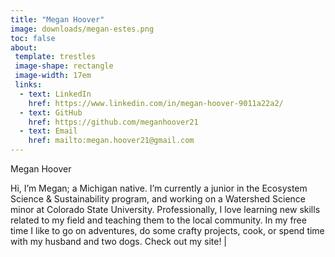 ```yaml
---
title: "Megan Hoover"
image: downloads/megan-estes.png
toc: false
about: 
 template: trestles
 image-shape: rectangle
 image-width: 17em
 links:
  - text: LinkedIn
    href: https://www.linkedin.com/in/megan-hoover-9011a22a2/
  - text: GitHub
    href: https://github.com/meganhoover21
  - text: Email
    href: mailto:megan.hoover21@gmail.com
---
```


Megan Hoover

Hi, I'm Megan; a Michigan native. I'm currently a junior in the Ecosystem Science & Sustainability program, and working on a Watershed Science minor at Colorado State University. Professionally, I love learning new skills related to my field and teaching them to the local community. In my free time I like to go on adventures, do some crafty projects, cook, or spend time with my husband and two dogs. Check out my site!  |
